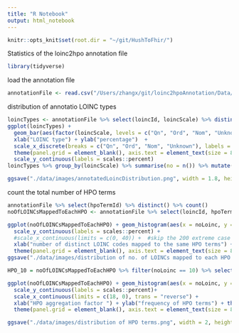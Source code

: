 ```yaml
---
title: "R Notebook"
output: html_notebook
---
```



```r
knitr::opts_knit$set(root.dir = "~/git/HushToFhir/")
```

Statistics of the loinc2hpo annotation file

```r
library(tidyverse)
```

load the annotation file
```r
annotationFile <- read.csv("/Users/zhangx/git/loinc2hpoAnnotation/Data/TSVSingleFile/annotations.tsv", sep = "\t")
```


distribution of annotatio LOINC types

```r
loincTypes <- annotationFile %>% select(loincId, loincScale) %>% distinct()
ggplot(loincTypes) + 
  geom_bar(aes(factor(loincScale, levels = c("Qn", "Ord", "Nom", "Unknown")), ..count../sum(..count..)), fill = "black") +
  xlab("LOINC type") + ylab("percentage")  +
  scale_x_discrete(breaks = c("Qn", "Ord", "Nom", "Unknown"), labels = c("Qn", "Ord", "Nom", "Panel"))+ theme_bw() +
  theme(panel.grid = element_blank(), axis.text = element_text(size = 8), axis.title = element_text(size = 8)) + 
  scale_y_continuous(labels = scales::percent)
loincTypes %>% group_by(loincScale) %>% summarise(no = n()) %>% mutate(percentage = no/sum(no))
```
```r
ggsave("./data/images/annotatedLoincDistribution.png", width = 1.8, height = 2)
```

count the total number of HPO terms
```r
annotationFile %>% select(hpoTermId) %>% distinct() %>% count()
noOfLOINCsMappedToEachHPO <- annotationFile %>% select(loincId, hpoTermId) %>% distinct() %>% group_by(hpoTermId) %>% mutate(noLoinc = n()) %>% ungroup() %>% select(hpoTermId, noLoinc) %>% distinct() 

ggplot(noOfLOINCsMappedToEachHPO) + geom_histogram(aes(x = noLoinc, y = ..count.. / sum (..count..)), fill = "black", binwidth =1) + 
  scale_y_continuous(labels = scales::percent) +
  #scale_x_continuous(limits = c(0, 40)) +  #skip the 200 extreme case
  xlab("number of distinct LOINC codes mapped to the same HPO terms") + ylab("frequency") + theme_bw() +
  theme(panel.grid = element_blank(), axis.text = element_text(size = 8), axis.title = element_text(size = 8), panel.border = element_rect(size = 0.75)) + scale_x_reverse() + coord_flip()
ggsave("./data/images/distribution of no. of LOINCs mapped to each HPO.png", width = 4, height = 2)

HPO_10 = noOfLOINCsMappedToEachHPO %>% filter(noLoinc == 10) %>% select(hpoTermId) %>% unlist() %>% as.character() %>% str_c(collapse = "\n")

ggplot(noOfLOINCsMappedToEachHPO) + geom_histogram(aes(x = noLoinc, y = ..count../sum(..count..)), fill = "black", binwidth = 1) + geom_label(aes(x = 10, y = 0.3, label = str_c("aggregation factor = 10", HPO_10, sep = "\n")), size = 2) +
  scale_y_continuous(labels = scales::percent)+
  scale_x_continuous(limits = c(18, 0), trans = "reverse") +
  xlab("HPO aggregation factor ") + ylab("frequency of HPO terms") + theme_bw() +
  theme(panel.grid = element_blank(), axis.text = element_text(size = 8), axis.title = element_text(size = 8), panel.border = element_rect(size = 0.75)) + coord_flip()

ggsave("./data/images/distribution of HPO terms.png", width = 2, height = 2)

```

